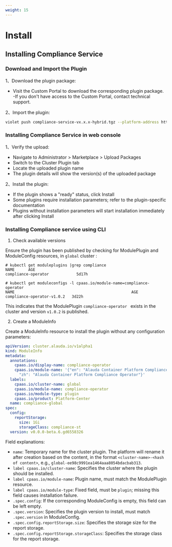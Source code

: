 ```yaml
---
weight: 15
---
```


# Install

## Installing Compliance Service

### Download and Import the Plugin

1、Download the plugin package:

- Visit the Custom Portal to download the corresponding plugin package.
-If you don't have access to the Custom Portal, contact technical support.

2、Import the plugin:

```bash
violet push compliance-service-vx.x.x-hybrid.tgz --platform-address https://192.168.0.1 --platform-username <user> --platform-password <password>
```

### Installing Compliance Service in web console

1、Verify the upload:

- Navigate to Administrator > Marketplace > Upload Packages
- Switch to the Cluster Plugin tab
- Locate the uploaded plugin name
- The plugin details will show the version(s) of the uploaded package

2、Install the plugin:

- If the plugin shows a "ready" status, click Install
- Some plugins require installation parameters; refer to the plugin-specific documentation
- Plugins without installation parameters will start installation immediately after clicking Install

### Installing Compliance service using CLI

1. Check available versions

Ensure the plugin has been published by checking for ModulePlugin and ModuleConfig resources, in `global` cluster :

```shell
# kubectl get moduleplugins |grep compliance
NAME      AGE
compliance-operator            5d17h

# kubectl get moduleconfigs -l cpaas.io/module-name=compliance-operator
NAME                                                   AGE
compliance-operator-v1.0.2   3d22h
```

This indicates that the ModulePlugin `compliance-operator ` exists in the cluster and version `v1.0.2` is published.

2. Create a ModuleInfo

Create a ModuleInfo resource to install the plugin without any configuration parameters:

```yaml
apiVersion: cluster.alauda.io/v1alpha1
kind: ModuleInfo
metadata:
  annotations:
    cpaas.io/display-name: compliance-operator
    cpaas.io/module-name: '{"en": "Alauda Container Platform Compliance Operator",
      "zh": "Alauda Container Platform Compliance Operator"}'
  labels:
    cpaas.io/cluster-name: global               
    cpaas.io/module-name: compliance-operator
    cpaas.io/module-type: plugin
    cpaas.io/product: Platform-Center
  name: compliance-global                    
spec:
  config:
    reportStorage:
      size: 1Gi                                
      storageClass: compliance-st               
  version: v0.0.0-beta.6.gd6558326             					
```

Field explanations:

* `name`: Temporary name for the cluster plugin. The platform will rename it after creation based on the content, in the format `<cluster-name>-<hash of content>`, e.g., `global-ee98c9991ea1464aaa8054bdacbab313`.
* `label cpaas.io/cluster-name`: Specifies the cluster where the plugin should be installed. 
* `label cpaas.io/module-name`: Plugin name, must match the ModulePlugin resource.
* `label cpaas.io/module-type`: Fixed field, must be `plugin`; missing this field causes installation failure.
* `.spec.config`: If the corresponding ModuleConfig is empty, this field can be left empty.
* `.spec.version`: Specifies the plugin version to install, must match `.spec.version` in ModuleConfig.
* `.spec.config.reportStorage.size`: Specifies the storage size for the report storage.
* `.spec.config.reportStorage.storageClass`: Specifies the storage class for the report storage.